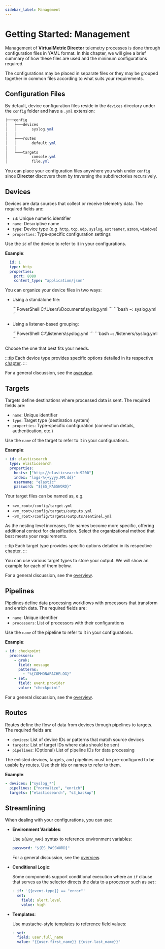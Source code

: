 ```yaml
---
sidebar_label: Management
---
```


# Getting Started: Management

Management of **VirtualMetric Director** telemetry processes is done through configuration files in YAML format. In this chapter, we will give a brief summary of how these files are used and the minimum configurations required.

The configurations may be placed in separate files or they may be grouped together in common files according to what suits your requirements.

## Configuration Files

By default, device configuration files reside in the `devices` directory under the `config` folder and have a `.yml` extension:

```powershell
├───config
│   ├───devices
│   │       syslog.yml
│   │
│   ├───routes
│   │       default.yml
│   │
│   └───targets
│           console.yml
│           file.yml
```

You can place your configuration files anywhere you wish under `config` since **Director** discovers them by traversing the subdirectories recursively.

## Devices

Devices are data sources that collect or receive telemetry data. The required fields are:

- `id`: Unique numeric identifier
- `name`: Descriptive name
- `type`: Device type (e.g. `http`, `tcp`, `udp`, `syslog`, `estreamer`, `azmon`, `windows`)
- `properties`: Type-specific configuration settings

Use the `id` of the device to refer to it in your configurations.

**Example**:

```yaml
  id: 1
  type: http
  properties:
    port: 8080
    content_type: "application/json"
```

You can organize your device files in two ways:

- Using a standalone file:

    <Tabs groupId="cli-options">
      <TabItem value="powershell" label="PowerShell" default>
        ```PowerShell
        C:\Users\<user-name>\Documents\syslog.yml
        ```
      </TabItem>
      <TabItem value="bash" label="Bash">  
        ```bash
        ~: syslog.yml
        ```
      </TabItem>
    </Tabs>

- Using a listener-based grouping:

    <Tabs groupId="cli-options">
      <TabItem value="powershell" label="PowerShell" default>
        ```PowerShell
        C:\<vm_root>\listeners\syslog.yml
        ```
      </TabItem>
      <TabItem value="bash" label="Bash">  
        ```bash
        ~: <vm_root>/listeners/syslog.yml
        ```
      </TabItem>
    </Tabs>

Choose the one that best fits your needs.

:::tip
Each device type provides specific options detailed in its respective [chapter](/docs/configuration/devices/index.mdx).
:::

For a general discussion, see the [overview](/docs/configuration/devices/index.mdx).

## Targets

Targets define destinations where processed data is sent. The required fields are:

- `name`: Unique identifier
- `type`: Target type (destination system)
- `properties`: Type-specific configuration (connection details, authentication, etc.)

Use the `name` of the target to refer to it in your configurations.

**Example**:

```yaml
- id: elasticsearch
  type: elasticsearch
  properties:
    hosts: ["http://elasticsearch:9200"]
    index: "logs-%{+yyyy.MM.dd}"
    username: "elastic"
    password: "${ES_PASSWORD}"
```

Your target files can be named as, e.g.

* `<vm_root>/config/target.yml`
* `<vm_root>/config/targets/outputs.yml`
* `<vm_root>/config/targets/outputs/sentinel.yml`

As the nesting level increases, file names become more specific, offering additional context for classification. Select the organizational method that best meets your requirements.

:::tip
Each target type provides specific options detailed in its respective [chapter](/docs/configuration/targets/index.mdx).
:::

You can use various target types to store your output. We will show an example for each of them below.

For a general discussion, see the [overview](/docs/configuration/targets/index.mdx).

## Pipelines

Pipelines define data processing workflows with processors that transform and enrich data. The required fields are:

- `name`: Unique identifier
- `processors`: List of processors with their configurations

Use the `name` of the pipeline to refer to it in your configurations.

**Example**:

```yaml
- id: checkpoint
  processors:
    - grok:
      field: message
      patterns:
        - "%{COMMONAPACHELOG}"
    - set:
      field: event.provider
      value: "checkpoint"
```

For a general discussion, see the [overview](/docs/configuration/pipelines/index.mdx).

## Routes

Routes define the flow of data from devices through pipelines to targets. The required fields are:

- `devices`: List of device IDs or patterns that match source devices
- `targets`: List of target IDs where data should be sent
- `pipelines`: (Optional) List of pipeline IDs for data processing

The enlisted devices, targets, and pipelines must be pre-configured to be usable by routes. Use their ids or names to refer to them.

**Example**:

```yaml
- devices: ["syslog_*"]
  pipelines: ["normalize", "enrich"]
  targets: ["elasticsearch", "s3_backup"]
```

## Streamlining

When dealing with your configurations, you can use:

* **Environment Variables**:

  Use `${ENV_VAR}` syntax to reference environment variables:

  ```yaml
  password: "${ES_PASSWORD}"
  ```

  For a general discussion, see the [overview](/docs/configuration/routes/index.mdx).

* **Conditional Logic**:

  Some components support conditional execution where an `if` clause that serves as the selector directs the data to a processor such as `set`:

  ```yaml
  - if: '{{event.type}} == "error"'
    set:
      field: alert.level
      value: high
  ```

* **Templates**:

  Use mustache-style templates to reference field values:

  ```yaml
  - set:
    field: user.full_name
    value: "{{user.first_name}} {{user.last_name}}"
  ```
